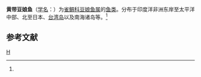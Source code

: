 {{Speciesbox 
| genus = Abudefduf
| species = xanthozona
| authority = (Bleeker, 1853)<ref name='id7880'>{{cite web| url =http://www.bioinfo.cn/db05/BjdwSpecies.php?action=view&id=7880| title =黄带豆娘鱼| work =《中国动物物种编目数据库》| publisher =中国科学院微生物研究所| author =中国科学院动物研究所| accessdate =2009-04-16| deadurl =yes| archiveurl =https://web.archive.org/web/20160305093943/http://www.bioinfo.cn/db05/BjdwSpecies.php?action=view&id=7880| archivedate =2016-03-05}}</ref>
}}

'''黄带豆娘鱼'''（[[学名|学名]]：{{lang|la|''Abudefduf xanthozona''}}）为[[雀鲷科|雀鲷科]][[豆娘鱼属|豆娘鱼属]]的[[鱼类|鱼类]]。分布于印度洋非洲东岸至太平洋中部、北至日本、[[台湾岛|台湾岛]]以及南海诸岛等。<ref name='id7880'/>

== 参考文献 ==
{{reflist}}

{{Wikispecies|Abudefduf xanthozona}}
{{Taxonbar|from=Q11177485}}

[[Category:豆娘鱼属|H]]


{{鲈形目小作品}}